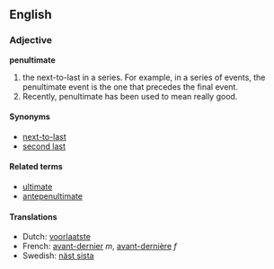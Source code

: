 ==English==
===Adjective===
'''penultimate'''

# the next-to-last in a series. For example, in a series of events, the penultimate event is the one that precedes the final event.
# Recently, penultimate has been used to mean really good.

====Synonyms====
*[[next-to-last]]
*[[second last]]

====Related terms====
*[[ultimate]]
*[[antepenultimate]]

====Translations====
*Dutch: [[voorlaatste]]
*French: [[avant-dernier]] ''m'', [[avant-dernière]] ''f''
*Swedish: [[näst sista]]
